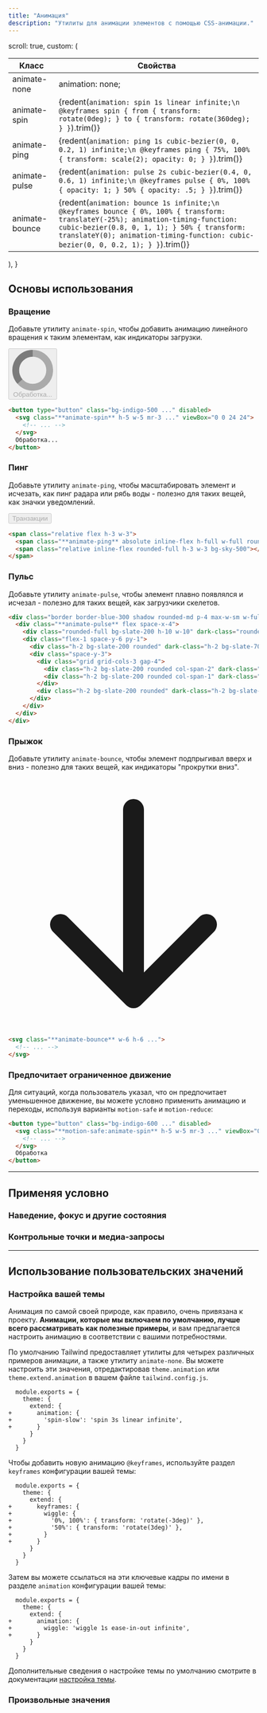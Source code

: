 ```yaml
---
title: "Анимация"
description: "Утилиты для анимации элементов с помощью CSS-анимации."
---
```



  scroll: true,
  custom: (
    <table className="w-full text-left border-collapse">
      <thead>
        <tr>
          <th className="sticky top-0 bg-white text-sm leading-6 font-semibold text-slate-700 p-0 dark:bg-slate-900 dark:text-slate-300">
            <div className="py-2 pr-2 border-b border-slate-200 dark:border-slate-400/20">Класс</div>
          </th>
          <th className="sticky top-0 bg-white text-sm leading-6 font-semibold text-slate-700 p-0 dark:bg-slate-900 dark:text-slate-300">
            <div className="py-2 pl-2 border-b border-slate-200 dark:border-slate-400/20">Свойства</div>
          </th>
        </tr>
      </thead>
      <tbody className="align-baseline">
        <tr>
          <td translate="no" className="py-2 pr-2 font-mono font-bold text-xs leading-6 text-sky-500 whitespace-nowrap dark:text-sky-400">
            animate-none
          </td>
          <td translate="no" className="py-2 pl-2 font-mono text-xs leading-6 text-indigo-600 whitespace-pre dark:text-indigo-300">
            animation: none;
          </td>
        </tr>
        <tr>
          <td translate="no" className="py-2 pr-2 font-mono font-bold text-xs leading-6 text-sky-500 whitespace-nowrap border-t border-slate-100 dark:border-slate-400/10 dark:text-sky-400">
            animate-spin
          </td>
          <td translate="no" className="py-2 pl-2 font-mono text-xs leading-6 text-indigo-600 whitespace-pre border-t border-slate-100 dark:border-slate-400/10 dark:text-indigo-300">
            {redent(`
              animation: spin 1s linear infinite;\n
              @keyframes spin {
                from {
                  transform: rotate(0deg);
                }
                to {
                  transform: rotate(360deg);
                }
              }
            `).trim()}
          </td>
        </tr>
        <tr>
          <td translate="no" className="py-2 pr-2 font-mono font-bold text-xs leading-6 text-sky-500 whitespace-nowrap border-t border-slate-100 dark:border-slate-400/10 dark:text-sky-400">
            animate-ping
          </td>
          <td translate="no" className="py-2 pl-2 font-mono text-xs leading-6 text-indigo-600 whitespace-pre border-t border-slate-100 dark:border-slate-400/10 dark:text-indigo-300">
            {redent(`
              animation: ping 1s cubic-bezier(0, 0, 0.2, 1) infinite;\n
              @keyframes ping {
                75%, 100% {
                  transform: scale(2);
                  opacity: 0;
                }
              }
            `).trim()}
          </td>
        </tr>
        <tr>
          <td translate="no" className="py-2 pr-2 font-mono font-bold text-xs leading-6 text-sky-500 whitespace-nowrap border-t border-slate-100 dark:border-slate-400/10 dark:text-sky-400">
            animate-pulse
          </td>
          <td translate="no" className="py-2 pl-2 font-mono text-xs leading-6 text-indigo-600 whitespace-pre border-t border-slate-100 dark:border-slate-400/10 dark:text-indigo-300">
            {redent(`
              animation: pulse 2s cubic-bezier(0.4, 0, 0.6, 1) infinite;\n
              @keyframes pulse {
                0%, 100% {
                  opacity: 1;
                }
                50% {
                  opacity: .5;
                }
              }
            `).trim()}
          </td>
        </tr>
        <tr>
          <td translate="no" className="py-2 pr-2 font-mono font-bold text-xs leading-6 text-sky-500 whitespace-nowrap border-t border-slate-100 dark:border-slate-400/10 dark:text-sky-400">
            animate-bounce
          </td>
          <td translate="no" className="py-2 pl-2 font-mono text-xs leading-6 text-indigo-600 whitespace-pre border-t border-slate-100 dark:border-slate-400/10 dark:text-indigo-300">
            {redent(`
              animation: bounce 1s infinite;\n
              @keyframes bounce {
                0%, 100% {
                  transform: translateY(-25%);
                  animation-timing-function: cubic-bezier(0.8, 0, 1, 1);
                }
                50% {
                  transform: translateY(0);
                  animation-timing-function: cubic-bezier(0, 0, 0.2, 1);
                }
              }
            `).trim()}
          </td>
        </tr>
      </tbody>
    </table>
  ),
}

## Основы использования

### Вращение

Добавьте утилиту `animate-spin`, чтобы добавить анимацию линейного вращения к таким элементам, как индикаторы загрузки.

<Example>
  <div class="flex items-center justify-center">
    <button type="button" class="inline-flex items-center px-4 py-2 font-semibold leading-6 text-sm shadow rounded-md text-white bg-indigo-500 hover:bg-indigo-400 transition ease-in-out duration-150 cursor-not-allowed" disabled>
      <svg class="animate-spin -ml-1 mr-3 h-5 w-5 text-white" xmlns="http://www.w3.org/2000/svg" fill="none" viewBox="0 0 24 24">
        <circle class="opacity-25" cx="12" cy="12" r="10" stroke="currentColor" stroke-width="4"></circle>
        <path class="opacity-75" fill="currentColor" d="M4 12a8 8 0 018-8V0C5.373 0 0 5.373 0 12h4zm2 5.291A7.962 7.962 0 014 12H0c0 3.042 1.135 5.824 3 7.938l3-2.647z"></path>
      </svg>
      Обработка...
    </button>
  </div>
</Example>

```html
<button type="button" class="bg-indigo-500 ..." disabled>
  <svg class="**animate-spin** h-5 w-5 mr-3 ..." viewBox="0 0 24 24">
    <!-- ... -->
  </svg>
  Обработка...
</button>
```

### Пинг

Добавьте утилиту `animate-ping`, чтобы масштабировать элемент и исчезать, как пинг радара или рябь воды - полезно для таких вещей, как значки уведомлений.

<Example>
  <div class="flex items-center justify-center">
    <span class="relative inline-flex">
      <button type="button" class="inline-flex items-center px-4 py-2 font-semibold leading-6 text-sm shadow rounded-md text-sky-500 bg-white dark:bg-slate-800 transition ease-in-out duration-150 cursor-not-allowed ring-1 ring-slate-900/10 dark:ring-slate-200/20" disabled>
        Транзакции
      </button>
      <span class="flex absolute h-3 w-3 top-0 right-0 -mt-1 -mr-1">
        <span class="animate-ping absolute inline-flex h-full w-full rounded-full bg-sky-400 opacity-75"></span>
        <span class="relative inline-flex rounded-full h-3 w-3 bg-sky-500"></span>
      </span>
    </span>
  </div>
</Example>

```html
<span class="relative flex h-3 w-3">
  <span class="**animate-ping** absolute inline-flex h-full w-full rounded-full bg-sky-400 opacity-75"></span>
  <span class="relative inline-flex rounded-full h-3 w-3 bg-sky-500"></span>
</span>
```

### Пульс

Добавьте утилиту `animate-pulse`, чтобы элемент плавно появлялся и исчезал - полезно для таких вещей, как загрузчики скелетов.

<Example>
  <div class="flex items-center justify-center">
    <div class="bg-white dark:bg-slate-800 p-4 ring-1 ring-slate-900/5 rounded-lg shadow-lg max-w-xs w-full h-28">
      <div class="flex space-x-4 animate-pulse">
        <div class="rounded-full bg-slate-200 dark:bg-slate-700 h-10 w-10"></div>
        <div class="flex-1 space-y-6 py-1">
          <div class="h-2 bg-slate-200 dark:bg-slate-700 rounded"></div>
          <div class="space-y-3">
            <div class="grid grid-cols-3 gap-4">
              <div class="h-2 bg-slate-200 dark:bg-slate-700 rounded col-span-2"></div>
              <div class="h-2 bg-slate-200 dark:bg-slate-700 rounded col-span-1"></div>
            </div>
            <div class="h-2 bg-slate-200 dark:bg-slate-700 rounded"></div>
          </div>
        </div>
      </div>
    </div>
  </div>
</Example>

```html
<div class="border border-blue-300 shadow rounded-md p-4 max-w-sm w-full mx-auto">
  <div class="**animate-pulse** flex space-x-4">
    <div class="rounded-full bg-slate-200 h-10 w-10" dark-class="rounded-full bg-slate-700 h-10 w-10"></div>
    <div class="flex-1 space-y-6 py-1">
      <div class="h-2 bg-slate-200 rounded" dark-class="h-2 bg-slate-700 rounded"></div>
      <div class="space-y-3">
        <div class="grid grid-cols-3 gap-4">
          <div class="h-2 bg-slate-200 rounded col-span-2" dark-class="h-2 bg-slate-700 rounded col-span-2"></div>
          <div class="h-2 bg-slate-200 rounded col-span-1" dark-class="h-2 bg-slate-700 rounded col-span-1"></div>
        </div>
        <div class="h-2 bg-slate-200 rounded" dark-class="h-2 bg-slate-700 rounded"></div>
      </div>
    </div>
  </div>
</div>
```

### Прыжок

Добавьте утилиту `animate-bounce`, чтобы элемент подпрыгивал вверх и вниз - полезно для таких вещей, как индикаторы "прокрутки вниз".

<Example>
  <div class="flex justify-center">
    <div class="animate-bounce bg-white dark:bg-slate-800 p-2 w-10 h-10 ring-1 ring-slate-900/5 dark:ring-slate-200/20 shadow-lg rounded-full flex items-center justify-center">
      <svg class="w-6 h-6 text-violet-500" fill="none" stroke-linecap="round" stroke-linejoin="round" stroke-width="2" viewBox="0 0 24 24" stroke="currentColor">
        <path d="M19 14l-7 7m0 0l-7-7m7 7V3"></path>
      </svg>
    </div>
  </div>
</Example>

```html
<svg class="**animate-bounce** w-6 h-6 ...">
  <!-- ... -->
</svg>
```

### Предпочитает ограниченное движение

Для ситуаций, когда пользователь указал, что он предпочитает уменьшенное движение, вы можете условно применить анимацию и переходы, используя варианты `motion-safe` и `motion-reduce`:

```html
<button type="button" class="bg-indigo-600 ..." disabled>
  <svg class="**motion-safe:animate-spin** h-5 w-5 mr-3 ..." viewBox="0 0 24 24">
    <!-- ... -->
  </svg>
  Обработка
</button>
```

---

## <Heading ignore>Применяя условно</Heading>

### <Heading ignore>Наведение, фокус и другие состояния</Heading>

<HoverFocusAndOtherStates featuredClass="animate-spin" />

### <Heading ignore>Контрольные точки и медиа-запросы</Heading>

<BreakpointsAndMediaQueries featuredClass="animate-spin" />

---

## Использование пользовательских значений

### Настройка вашей темы

Анимация по самой своей природе, как правило, очень привязана к проекту. **Анимации, которые мы включаем по умолчанию, лучше всего рассматривать как полезные примеры**, и вам предлагается настроить анимацию в соответствии с вашими потребностями.

По умолчанию Tailwind предоставляет утилиты для четырех различных примеров анимации, а также утилиту `animate-none`. Вы можете настроить эти значения, отредактировав `theme.animation` или `theme.extend.animation` в вашем файле `tailwind.config.js`.

```diff-js tailwind.config.js
  module.exports = {
    theme: {
      extend: {
+       animation: {
+         'spin-slow': 'spin 3s linear infinite',
+       }
      }
    }
  }
```

Чтобы добавить новую анимацию `@keyframes`, используйте раздел `keyframes` конфигурации вашей темы:

```diff-js tailwind.config.js
  module.exports = {
    theme: {
      extend: {
+       keyframes: {
+         wiggle: {
+           '0%, 100%': { transform: 'rotate(-3deg)' },
+           '50%': { transform: 'rotate(3deg)' },
+         }
+       }
      }
    }
  }
```

Затем вы можете ссылаться на эти ключевые кадры по имени в разделе `animation` конфигурации вашей темы:

```diff-js tailwind.config.js
  module.exports = {
    theme: {
      extend: {
+       animation: {
+         wiggle: 'wiggle 1s ease-in-out infinite',
+       }
      }
    }
  }
```

Дополнительные сведения о настройке темы по умолчанию смотрите в документации [настройка темы](/docs/theme#customizing-the-default-theme).

### Произвольные значения

<ArbitraryValues property="animation" featuredClass="animate-[wiggle_1s_ease-in-out_infinite]" />
